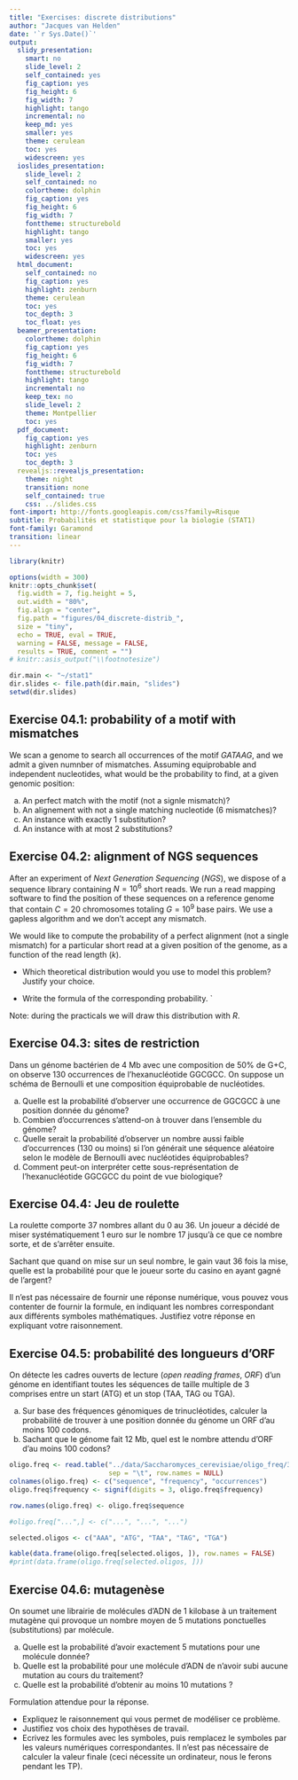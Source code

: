 ```yaml
---
title: "Exercises: discrete distributions"
author: "Jacques van Helden"
date: '`r Sys.Date()`'
output:
  slidy_presentation:
    smart: no
    slide_level: 2
    self_contained: yes
    fig_caption: yes
    fig_height: 6
    fig_width: 7
    highlight: tango
    incremental: no
    keep_md: yes
    smaller: yes
    theme: cerulean
    toc: yes
    widescreen: yes
  ioslides_presentation:
    slide_level: 2
    self_contained: no
    colortheme: dolphin
    fig_caption: yes
    fig_height: 6
    fig_width: 7
    fonttheme: structurebold
    highlight: tango
    smaller: yes
    toc: yes
    widescreen: yes
  html_document:
    self_contained: no
    fig_caption: yes
    highlight: zenburn
    theme: cerulean
    toc: yes
    toc_depth: 3
    toc_float: yes
  beamer_presentation:
    colortheme: dolphin
    fig_caption: yes
    fig_height: 6
    fig_width: 7
    fonttheme: structurebold
    highlight: tango
    incremental: no
    keep_tex: no
    slide_level: 2
    theme: Montpellier
    toc: yes
  pdf_document:
    fig_caption: yes
    highlight: zenburn
    toc: yes
    toc_depth: 3
  revealjs::revealjs_presentation:
    theme: night
    transition: none
    self_contained: true
    css: ../slides.css
font-import: http://fonts.googleapis.com/css?family=Risque
subtitle: Probabilités et statistique pour la biologie (STAT1)
font-family: Garamond
transition: linear
---
```


```r
library(knitr)

options(width = 300)
knitr::opts_chunk$set(
  fig.width = 7, fig.height = 5, 
  out.width = "80%",
  fig.align = "center", 
  fig.path = "figures/04_discrete-distrib_",
  size = "tiny", 
  echo = TRUE, eval = TRUE, 
  warning = FALSE, message = FALSE, 
  results = TRUE, comment = "")
# knitr::asis_output("\\footnotesize")

dir.main <- "~/stat1"
dir.slides <- file.path(dir.main, "slides")
setwd(dir.slides)
```



## Exercise 04.1: probability of a motif with mismatches

We scan a genome to search all occurrences of the motif $GATAAG$, and we admit a given numnber of mismatches. Assuming equiprobable and independent nucleotides, what would be the probability to find, at a given genomic position:



a. An perfect match with the motif  (not a signle mismatch)?
b. An alignement with not a single matching nucleotide (6 mismatches)?
c. An instance with exactly 1 substitution?
d. An instance with at most 2 substitutions?

## Exercise 04.2: alignment of NGS sequences 

After an experiment of *Next Generation Sequencing* (*NGS*), we dispose of a sequence library containing $N=10^6$ short reads. We run a read mapping software to find the position of these sequences on a reference genome that contain $C=20$ chromosomes totaling  $G=10^9$ base pairs. We use a gapless algorithm and we don't accept any mismatch.

We would like to compute the probability of a perfect alignment (not a single mismatch) for a particular short read at a given position of the genome, as a function of the read length  ($k$).

- Which theoretical distribution would you use to model this problem? Justify your choice. 

- Write the formula of the corresponding probability. 
`

Note: during the practicals we will draw this distribution with *R*.


## Exercise 04.3: sites de restriction

Dans un génome bactérien de 4 Mb avec une composition de 50% de G+C, on observe 130 occurrences de l'hexanucléotide GGCGCC. On suppose un schéma de Bernoulli et une composition équiprobable de nucléotides.

(a) Quelle est la probabilité d’observer une occurrence de GGCGCC à une position donnée du génome?
(b) Combien d'occurrences s'attend-on à trouver dans l'ensemble du génome?
(c) Quelle serait la probabilité d'observer un nombre aussi faible d'occurrences (130 ou moins) si l'on générait une séquence aléatoire selon le modèle de Bernoulli avec nucléotides équiprobables?
(d) Comment peut-on interpréter cette sous-représentation de l'hexanucléotide GGCGCC du point de vue biologique?

\newpage
## Exercise 04.4: Jeu de roulette

La roulette comporte 37 nombres allant du 0 au 36. Un joueur a décidé de miser systématiquement 1 euro sur le nombre 17 jusqu’à ce que ce nombre sorte, et de s’arrêter ensuite. 

Sachant que quand on mise sur un seul nombre, le gain vaut 36 fois la mise, quelle est la probabilité pour que le joueur sorte du casino en ayant gagné de l’argent? 

Il n’est pas nécessaire de fournir une réponse numérique, vous pouvez vous contenter de fournir la formule, en indiquant les nombres correspondant aux différents symboles mathématiques. Justifiez votre réponse en expliquant votre raisonnement. 

## Exercise 04.5: probabilité des longueurs d'ORF

On détecte les cadres ouverts de lecture (*open reading frames*, *ORF*) d'un génome en identifiant toutes les séquences de taille multiple de 3 comprises entre un start (ATG) et un stop (TAA, TAG ou TGA). 

a. Sur base des fréquences génomiques de trinucléotides, calculer la probabilité de trouver à une position donnée du génome un ORF d'au moins 100 codons. 
b. Sachant que le génome fait 12 Mb, quel est le nombre attendu d'ORF d'au moins 100 codons?


```r
oligo.freq <- read.table("../data/Saccharomyces_cerevisiae/oligo_freq/3nt_genomic_Saccharomyces_cerevisiae-ovlp-1str.tab", 
                         sep = "\t", row.names = NULL)
colnames(oligo.freq) <- c("sequence", "frequency", "occurrences")
oligo.freq$frequency <- signif(digits = 3, oligo.freq$frequency)

row.names(oligo.freq) <- oligo.freq$sequence

#oligo.freq["...",] <- c("...", "...", "...")

selected.oligos <- c("AAA", "ATG", "TAA", "TAG", "TGA")

kable(data.frame(oligo.freq[selected.oligos, ]), row.names = FALSE)
#print(data.frame(oligo.freq[selected.oligos, ]))
```


## Exercise 04.6: mutagenèse

On soumet une librairie de molécules d'ADN de 1 kilobase à un traitement mutagène qui provoque un nombre moyen de 5 mutations ponctuelles (substitutions) par molécule.

a. Quelle est la probabilité d'avoir exactement 5 mutations pour une molécule donnée?
b. Quelle est la probabilité pour une molécule d'ADN de n'avoir subi aucune mutation au cours du traitement?
c. Quelle est la probabilité d'obtenir au moins 10 mutations ?

Formulation attendue pour la réponse.

- Expliquez le raisonnement qui vous permet de modéliser ce problème. 
- Justifiez vos choix des hypothèses de travail. 
- Ecrivez les formules avec les symboles, puis remplacez le symboles par les valeurs numériques correspondantes. Il n'est pas nécessaire de calculer la valeur finale (ceci nécessite un ordinateur, nous le ferons pendant les TP). 


